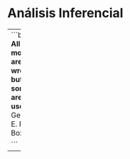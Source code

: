 # Análisis Inferencial

---
```block
**All models are wrong, but some are useful**
George E. P. Box

```
---
